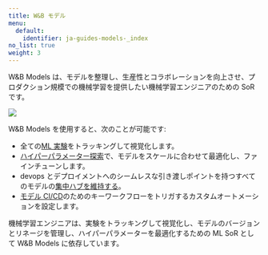 ```yaml
---
title: W&B モデル
menu:
  default:
    identifier: ja-guides-models-_index
no_list: true
weight: 3
---
```


W&B Models は、モデルを整理し、生産性とコラボレーションを向上させ、プロダクション規模での機械学習を提供したい機械学習エンジニアのための SoR です。

<Frame>
    <img src="/images/general/architecture.png"  />
</Frame>

W&B Models を使用すると、次のことが可能です:

- 全ての[ML 実験](/ja/guides/track/)をトラッキングして視覚化します。
- [ハイパーパラメーター探索](/ja/guides/sweeps/)で、モデルをスケールに合わせて最適化し、ファインチューンします。
- devops とデプロイメントへのシームレスな引き渡しポイントを持つすべてのモデルの[集中ハブを維持する](/ja/guides/core/registry/)。
- [モデル CI/CD](/ja/guides/core/automations/)のためのキーワークフローをトリガするカスタムオートメーションを設定します。

機械学習エンジニアは、実験をトラッキングして視覚化し、モデルのバージョンとリネージを管理し、ハイパーパラメーターを最適化するための ML SoR として W&B Models に依存しています。